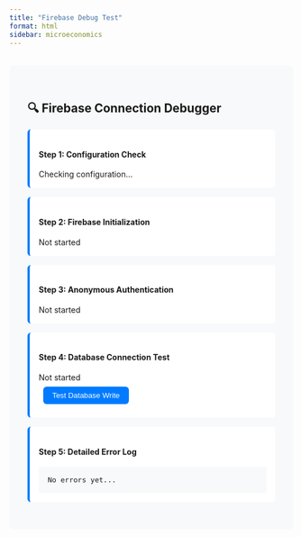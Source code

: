 ```yaml
---
title: "Firebase Debug Test"
format: html
sidebar: microeconomics
---
```


```{=html}
<!-- Firebase SDK -->
<script src="https://www.gstatic.com/firebasejs/9.22.0/firebase-app-compat.js"></script>
<script src="https://www.gstatic.com/firebasejs/9.22.0/firebase-auth-compat.js"></script>
<script src="https://www.gstatic.com/firebasejs/9.22.0/firebase-database-compat.js"></script>

<style>
.debug-container {
  max-width: 800px;
  margin: 2rem auto;
  padding: 2rem;
  background: #f8f9fa;
  border-radius: 0.5rem;
}
.debug-section {
  margin: 1rem 0;
  padding: 1rem;
  background: white;
  border-radius: 0.375rem;
  border-left: 4px solid #007bff;
}
.alert {
  padding: 1rem;
  margin: 1rem 0;
  border-radius: 0.375rem;
}
.alert-success { background: #d4edda; color: #155724; border: 1px solid #c3e6cb; }
.alert-danger { background: #f8d7da; color: #721c24; border: 1px solid #f5c6cb; }
.alert-warning { background: #fff3cd; color: #856404; border: 1px solid #ffeaa7; }
.btn {
  padding: 0.5rem 1rem;
  margin: 0.5rem;
  border: none;
  border-radius: 0.375rem;
  cursor: pointer;
  background: #007bff;
  color: white;
}
</style>

<div class="debug-container">
  <h2>🔍 Firebase Connection Debugger</h2>
  
  <div class="debug-section">
    <h4>Step 1: Configuration Check</h4>
    <div id="config-check">Checking configuration...</div>
  </div>
  
  <div class="debug-section">
    <h4>Step 2: Firebase Initialization</h4>
    <div id="init-check">Not started</div>
  </div>
  
  <div class="debug-section">
    <h4>Step 3: Anonymous Authentication</h4>
    <div id="auth-check">Not started</div>
  </div>
  
  <div class="debug-section">
    <h4>Step 4: Database Connection Test</h4>
    <div id="db-check">Not started</div>
    <button onclick="testDatabaseWrite()" class="btn">Test Database Write</button>
  </div>
  
  <div class="debug-section">
    <h4>Step 5: Detailed Error Log</h4>
    <div id="error-log" style="background: #f8f9fa; padding: 1rem; border-radius: 0.25rem; font-family: monospace; font-size: 0.9em;">
      No errors yet...
    </div>
  </div>
</div>

<script>
// Your web app's Firebase configuration
const firebaseConfig = {
  apiKey: "AIzaSyCoSSQn0lKUOSomyDsZu_B-EHOXx7mDCLI",
  authDomain: "the-goat-market.firebaseapp.com",
  databaseURL: "https://the-goat-market-default-rtdb.firebaseio.com",
  projectId: "the-goat-market",
  storageBucket: "the-goat-market.firebasestorage.app",
  messagingSenderId: "54944137763",
  appId: "1:54944137763:web:1ac7fe7888eb5a671b6796"
};

// Initialize Firebase
const app = initializeApp(firebaseConfig);

// Logging function
function logMessage(step, message, type = 'info') {
  const timestamp = new Date().toLocaleTimeString();
  const logDiv = document.getElementById('error-log');
  const currentLog = logDiv.innerHTML === 'No errors yet...' ? '' : logDiv.innerHTML;
  
  const typeEmoji = {
    'success': '✅',
    'error': '❌', 
    'warning': '⚠️',
    'info': 'ℹ️'
  };
  
  logDiv.innerHTML = currentLog + `\\n${timestamp} ${typeEmoji[type]} [${step}] ${message}`;
  logDiv.scrollTop = logDiv.scrollHeight;
}

// Step 1: Check Configuration
function checkConfiguration() {
  const configDiv = document.getElementById('config-check');
  
  if (firebaseConfig.apiKey === "your-api-key-here") {
    configDiv.innerHTML = '<div class="alert alert-danger">❌ Configuration not updated! Please replace with your actual Firebase config.</div>';
    logMessage('CONFIG', 'Firebase configuration still has placeholder values', 'error');
    return false;
  }
  
  if (!firebaseConfig.databaseURL.includes('the-goat-market')) {
    configDiv.innerHTML = '<div class="alert alert-warning">⚠️ Database URL may be incorrect. Expected to contain "the-goat-market".</div>';
    logMessage('CONFIG', 'Database URL does not contain expected project name', 'warning');
  }
  
  configDiv.innerHTML = '<div class="alert alert-success">✅ Configuration looks good!</div>';
  logMessage('CONFIG', 'Configuration validated successfully', 'success');
  return true;
}

// Step 2: Initialize Firebase
function initializeFirebase() {
  const initDiv = document.getElementById('init-check');
  
  try {
    firebase.initializeApp(firebaseConfig);
    initDiv.innerHTML = '<div class="alert alert-success">✅ Firebase initialized successfully!</div>';
    logMessage('INIT', 'Firebase SDK initialized', 'success');
    
    window.db = firebase.database();
    window.auth = firebase.auth();
    
    logMessage('INIT', 'Database and Auth services created', 'success');
    return true;
  } catch (error) {
    initDiv.innerHTML = `<div class="alert alert-danger">❌ Initialization failed: ${error.message}</div>`;
    logMessage('INIT', `Initialization error: ${error.message}`, 'error');
    return false;
  }
}

// Step 3: Test Authentication
function testAuthentication() {
  const authDiv = document.getElementById('auth-check');
  
  if (!window.auth) {
    authDiv.innerHTML = '<div class="alert alert-danger">❌ Auth service not available</div>';
    logMessage('AUTH', 'Authentication service not initialized', 'error');
    return;
  }
  
  authDiv.innerHTML = '<div class="alert alert-warning">🔄 Attempting anonymous sign-in...</div>';
  logMessage('AUTH', 'Starting anonymous authentication', 'info');
  
  window.auth.signInAnonymously()
    .then((result) => {
      authDiv.innerHTML = '<div class="alert alert-success">✅ Anonymous authentication successful!</div>';
      logMessage('AUTH', `Authenticated with UID: ${result.user.uid.substring(0, 12)}...`, 'success');
      testDatabaseConnection();
    })
    .catch((error) => {
      authDiv.innerHTML = `<div class="alert alert-danger">❌ Authentication failed: ${error.message}</div>`;
      logMessage('AUTH', `Authentication error: ${error.code} - ${error.message}`, 'error');
    });
}

// Step 4: Test Database Connection
function testDatabaseConnection() {
  const dbDiv = document.getElementById('db-check');
  
  if (!window.db || !window.auth.currentUser) {
    dbDiv.innerHTML = '<div class="alert alert-danger">❌ Database or authentication not ready</div>';
    logMessage('DATABASE', 'Database test skipped - prerequisites not met', 'error');
    return;
  }
  
  dbDiv.innerHTML = '<div class="alert alert-warning">🔄 Testing database connection...</div>';
  logMessage('DATABASE', 'Testing database connectivity', 'info');
  
  // Test read access
  window.db.ref('test').once('value')
    .then((snapshot) => {
      dbDiv.innerHTML = '<div class="alert alert-success">✅ Database connection successful!</div>';
      logMessage('DATABASE', 'Database read test successful', 'success');
    })
    .catch((error) => {
      dbDiv.innerHTML = `<div class="alert alert-danger">❌ Database connection failed: ${error.message}</div>`;
      logMessage('DATABASE', `Database error: ${error.code} - ${error.message}`, 'error');
    });
}

// Test Database Write
function testDatabaseWrite() {
  if (!window.db || !window.auth.currentUser) {
    logMessage('WRITE', 'Write test failed - database or auth not ready', 'error');
    return;
  }
  
  const testData = {
    timestamp: Date.now(),
    test: 'connection',
    user: window.auth.currentUser.uid.substring(0, 8)
  };
  
  logMessage('WRITE', 'Attempting database write test', 'info');
  
  window.db.ref('debug-test').push(testData)
    .then(() => {
      logMessage('WRITE', 'Database write test successful!', 'success');
      alert('✅ Database write successful! Check your Firebase console.');
    })
    .catch((error) => {
      logMessage('WRITE', `Database write error: ${error.code} - ${error.message}`, 'error');
    });
}

// Run tests on page load
document.addEventListener('DOMContentLoaded', function() {
  logMessage('SYSTEM', 'Debug session started', 'info');
  
  if (checkConfiguration()) {
    if (initializeFirebase()) {
      setTimeout(testAuthentication, 1000);
    }
  }
});
</script>
```